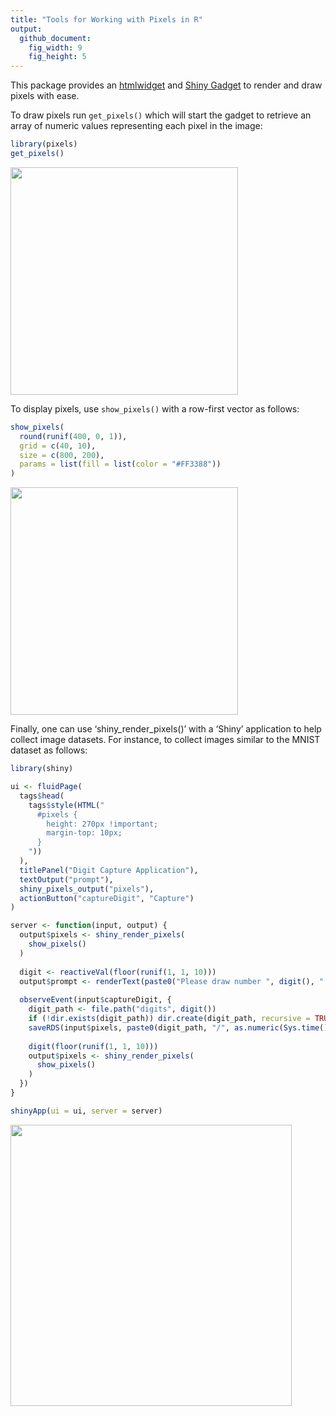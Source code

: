 ```yaml
---
title: "Tools for Working with Pixels in R"
output:
  github_document:
    fig_width: 9
    fig_height: 5
---
```


This package provides an [htmlwidget](http://www.htmlwidgets.org/) and [Shiny Gadget](https://shiny.rstudio.com/articles/gadgets.html) to render and draw
pixels with ease.

To draw pixels run `get_pixels()` which will start the gadget to 
retrieve an array of numeric values representing each pixel in the image:

```r
library(pixels)
get_pixels()
```

<img src="tools/readme/get_pixels.gif" width=364 />

To display pixels, use `show_pixels()` with a row-first vector as
follows:

```r
show_pixels(
  round(runif(400, 0, 1)),
  grid = c(40, 10),
  size = c(800, 200),
  params = list(fill = list(color = "#FF3388"))
)
```

<img src="tools/readme/show_pixels.png" width=364 />

Finally, one can use 'shiny_render_pixels()' with a 'Shiny' application to help
collect image datasets. For instance, to collect images similar to the MNIST
dataset as follows:

```r
library(shiny)

ui <- fluidPage(
  tags$head(
    tags$style(HTML("
      #pixels {
        height: 270px !important;
        margin-top: 10px;
      }
    "))
  ),
  titlePanel("Digit Capture Application"),
  textOutput("prompt"),
  shiny_pixels_output("pixels"),
  actionButton("captureDigit", "Capture")
)

server <- function(input, output) {
  output$pixels <- shiny_render_pixels(
    show_pixels()
  )
  
  digit <- reactiveVal(floor(runif(1, 1, 10)))
  output$prompt <- renderText(paste0("Please draw number ", digit(), ":"))
  
  observeEvent(input$captureDigit, {
    digit_path <- file.path("digits", digit())
    if (!dir.exists(digit_path)) dir.create(digit_path, recursive = TRUE)
    saveRDS(input$pixels, paste0(digit_path, "/", as.numeric(Sys.time()), ".rds"))
    
    digit(floor(runif(1, 1, 10)))
    output$pixels <- shiny_render_pixels(
      show_pixels()
    )
  })
}

shinyApp(ui = ui, server = server)
```

<img src="tools/readme/shiny_app.png" width=450 />